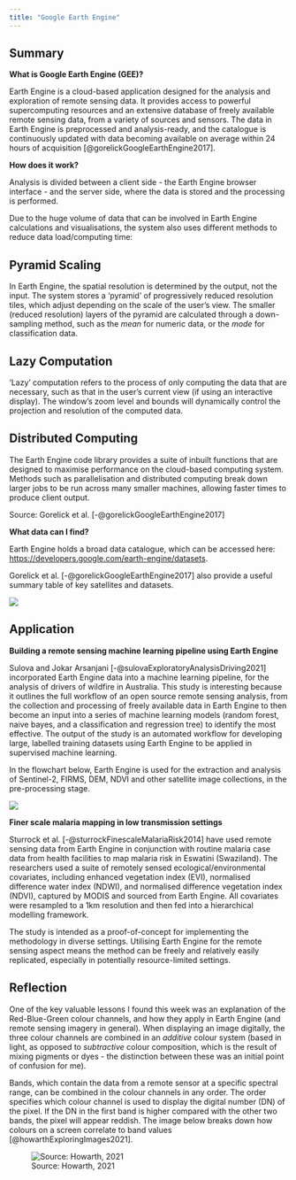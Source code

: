 ```yaml
---
title: "Google Earth Engine"
---
```


## Summary {#sec-week5summary}

**What is Google Earth Engine (GEE)?**

Earth Engine is a cloud-based application designed for the analysis and exploration of remote sensing data. It provides access to powerful supercomputing resources and an extensive database of freely available remote sensing data, from a variety of sources and sensors. The data in Earth Engine is preprocessed and analysis-ready, and the catalogue is continuously updated with data becoming available on average within 24 hours of acquisition [@gorelickGoogleEarthEngine2017].

**How does it work?**

Analysis is divided between a client side - the Earth Engine browser interface - and the server side, where the data is stored and the processing is performed.

Due to the huge volume of data that can be involved in Earth Engine calculations and visualisations, the system also uses different methods to reduce data load/computing time:

::: panel-tabset
## Pyramid Scaling

In Earth Engine, the spatial resolution is determined by the output, not the input. The system stores a 'pyramid' of progressively reduced resolution tiles, which adjust depending on the scale of the user's view. The smaller (reduced resolution) layers of the pyramid are calculated through a down-sampling method, such as the *mean* for numeric data, or the *mode* for classification data.

## Lazy Computation

'Lazy' computation refers to the process of only computing the data that are necessary, such as that in the user's current view (if using an interactive display). The window's zoom level and bounds will dynamically control the projection and resolution of the computed data.

## Distributed Computing

The Earth Engine code library provides a suite of inbuilt functions that are designed to maximise performance on the cloud-based computing system. Methods such as parallelisation and distributed computing break down larger jobs to be run across many smaller machines, allowing faster times to produce client output.
:::

Source: Gorelick et al. [-@gorelickGoogleEarthEngine2017]

**What data can I find?**

Earth Engine holds a broad data catalogue, which can be accessed here: <https://developers.google.com/earth-engine/datasets>.

Gorelick et al. [-@gorelickGoogleEarthEngine2017] also provide a useful summary table of key satellites and datasets.

![](img/gorelick2017-eecatalog.png)

## Application {#sec-week5application}

**Building a remote sensing machine learning pipeline using Earth Engine**

Sulova and Jokar Arsanjani [-@sulovaExploratoryAnalysisDriving2021] incorporated Earth Engine data into a machine learning pipeline, for the analysis of drivers of wildfire in Australia. This study is interesting because it outlines the full workflow of an open source remote sensing analysis, from the collection and processing of freely available data in Earth Engine to then become an input into a series of machine learning models (random forest, naive bayes, and a classification and regression tree) to identify the most effective. The output of the study is an automated workflow for developing large, labelled training datasets using Earth Engine to be applied in supervised machine learning.

In the flowchart below, Earth Engine is used for the extraction and analysis of Sentinel-2, FIRMS, DEM, NDVI and other satellite image collections, in the pre-processing stage.

![](img/sulova-2021-figure6.png){fig-align="left"}

**Finer scale malaria mapping in low transmission settings**

Sturrock et al. [-@sturrockFinescaleMalariaRisk2014] have used remote sensing data from Earth Engine in conjunction with routine malaria case data from health facilities to map malaria risk in Eswatini (Swaziland). The researchers used a suite of remotely sensed ecological/environmental covariates, including enhanced vegetation index (EVI), normalised difference water index (NDWI), and normalised difference vegetation index (NDVI), captured by MODIS and sourced from Earth Engine. All covariates were resampled to a 1km resolution and then fed into a hierarchical modelling framework.

The study is intended as a proof-of-concept for implementing the methodology in diverse settings. Utilising Earth Engine for the remote sensing aspect means the method can be freely and relatively easily replicated, especially in potentially resource-limited settings.

## Reflection {#sec-week5reflection}

One of the key valuable lessons I found this week was an explanation of the Red-Blue-Green colour channels, and how they apply in Earth Engine (and remote sensing imagery in general). When displaying an image digitally, the three colour channels are combined in an *additive* colour system (based in light, as opposed to *subtractive* colour composition, which is the result of mixing pigments or dyes - the distinction between these was an initial point of confusion for me).

Bands, which contain the data from a remote sensor at a specific spectral range, can be combined in the colour channels in any order. The order specifies which colour channel is used to display the digital number (DN) of the pixel. If the DN in the first band is higher compared with the other two bands, the pixel will appear reddish. The image below breaks down how colours on a screen correlate to band values [@howarthExploringImages2021].

![Source: Howarth, 2021](img/week5-colourwheel.png)
